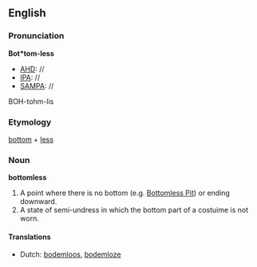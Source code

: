 ==English==
===Pronunciation===
'''Bot*tom-less'''
*[[AHD]]: //
*[[IPA]]: //
*[[SAMPA]]: //
BOH-tohm-lis

===Etymology===

[[bottom]] + [[less]]
===Noun===
'''bottomless'''

#A point where there is no bottom (e.g. [[Bottomless Pit]]) or ending downward.
#A state of semi-undress in which the bottom part of a costuime is not worn.

====Translations====
*Dutch: [[bodemloos]], [[bodemloze]]